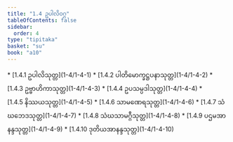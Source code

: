 ```yaml
---
title: "1.4 ဥပါလိဝဂ္ဂ"
tableOfContents: false
sidebar:
  order: 4
type: "tipitaka"
basket: "su"
book: "a10"
---
```



<DynamicBreadcrumb />



<TableOfContents book="a10" section="1.4">
* [1.4.1 ဥပါလိသုတ္တ](1-4/1-4-1)
* [1.4.2 ပါတိမောက္ခဋ္ဌပနာသုတ္တ](1-4/1-4-2)
* [1.4.3 ဥဗ္ဗာဟိကာသုတ္တ](1-4/1-4-3)
* [1.4.4 ဥပသမ္ပဒါသုတ္တ](1-4/1-4-4)
* [1.4.5 နိဿယသုတ္တ](1-4/1-4-5)
* [1.4.6 သာမဏေရသုတ္တ](1-4/1-4-6)
* [1.4.7 သံဃဘေဒသုတ္တ](1-4/1-4-7)
* [1.4.8 သံဃသာမဂ္ဂီသုတ္တ](1-4/1-4-8)
* [1.4.9 ပဌမအာနန္ဒသုတ္တ](1-4/1-4-9)
* [1.4.10 ဒုတိယအာနန္ဒသုတ္တ](1-4/1-4-10)
</TableOfContents>